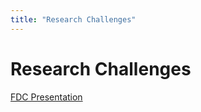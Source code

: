 ```yaml
---
title: "Research Challenges"
---
```


# Research Challenges

[FDC Presentation](https://www.canva.com/design/DAFrnm8oO3k/p16OPPZv3ZkP4wKJljwdZQ/edit?utm_content=DAFrnm8oO3k&utm_campaign=designshare&utm_medium=link2&utm_source=sharebutton)